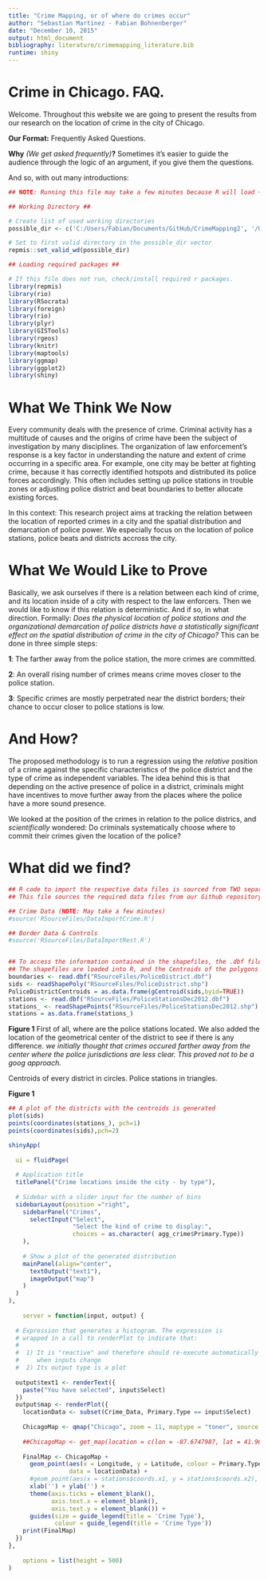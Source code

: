 ```yaml
---
title: "Crime Mapping, or of where do crimes occur"
author: "Sebastian Martinez - Fabian Bohnenberger"
date: "December 10, 2015"
output: html_document
bibliography: literature/crimemapping_literature.bib
runtime: shiny
---
```


# Crime in Chicago. FAQ.
Welcome.
Throughout this website we are going to present the results from our research on the location of crime in the city of Chicago. 

**Our Format:** Frequently Asked Questions. 

**Why** _(We get asked frequently)_**?**
Sometimes it's easier to guide the audience through the logic of an argument, if you give them the questions. 

And so, with out many introductions:

```r
 
## NOTE: Running this file may take a few minutes because R will load ~340.000 observations (crime in the year 2012).

## Working Directory ##

# Create list of used working directories
possible_dir <- c('C:/Users/Fabian/Documents/GitHub/CrimeMapping2', '/Users/SebastianMartinez/Dropbox/0. Hertie/3/Collaborative Social Science Data Analysis/GitHub/CrimeMapping2/')

# Set to first valid directory in the possible_dir vector
repmis::set_valid_wd(possible_dir)

## Loading required packages ## 

# If this file does not run, check/install required r packages.
library(repmis)
library(rio)
library(RSocrata)
library(foreign)
library(rio)
library(plyr)
library(GISTools)
library(rgeos)
library(knitr)
library(maptools)
library(ggmap)
library(ggplot2)
library(shiny)
```

# What We Think We Now
Every community deals with the presence of crime. Criminal activity has a multitude of causes and the origins of crime have been the subject of investigation by many disciplines. The organization of law enforcement's response is a key factor in understanding the nature and extent of crime occurring in a specific area. For example, one city may be better at fighting crime, because it has correctly identified hotspots and distributed its police forces accordingly. This often includes setting up police stations in trouble zones or adjusting police district and beat boundaries to better allocate existing forces.

In this context: This research project aims at tracking the relation between the location of reported crimes in a city and the spatial distribution and demarcation of police power. We especially focus on the location of police stations, police beats and districts accross the city. 


# What We Would Like to Prove
Basically, we ask ourselves if there is a relation between each kind of crime, and its location inside of a city with respect to the law enforcers.
Then we would like to know if this relation is deterministic. And if so, in what direction. 
Formally: *Does the physical location of police stations and the organizational demarcation of police districts have a statistically significant effect on the spatial distribution of crime in the city of Chicago?*
This can be done in three simple steps:

**1**: The farther away from the police station, the more crimes are committed. 

**2**: An overall rising number of crimes means crime moves closer to the police station. 

**3**: Specific crimes are mostly perpetrated near the district borders; their chance to occur closer to police stations is low. 


# And How?
The proposed methodology is to run a regression using the *relative* position of a crime against the specific characteristics of the police district and the type of crime as independent variables. The idea behind this is that depending on the active presence of police in a district, criminals might have incentives to move further away from the places where the police have a more sound presence.

We looked at the position of the crimes in relation to the police districs, and *scientifically* wondered: Do criminals systematically choose where to commit their crimes given the location of the police?

# What did we find?

```r
## R code to import the respective data files is sourced from TWO separate R file. The first one contains the crime data. NOTE that running this file may take a short while because R will load ~340.000 crime observations for the year 2012. The second contains import code for all other data. 
## This file sources the required data files from our Github repository. The data files are identical to those on the City of Chicago Data Portal. 

## Crime Data (NOTE: May take a few minutes)
#source('RSourceFiles/DataImportCrime.R')

## Border Data & Controls 
#source('RSourceFiles/DataImportRest.R')


## To access the information contained in the shapefiles, the .dbf file is used. 
## The shapefiles are loaded into R, and the Centroids of the polygons are calculated. 
boundaries <- read.dbf("RSourceFiles/PoliceDistrict.dbf")
sids <- readShapePoly("RSourceFiles/PoliceDistrict.shp")
PoliceDistrictCentroids = as.data.frame(gCentroid(sids,byid=TRUE))
stations <- read.dbf("RSourceFiles/PoliceStationsDec2012.dbf")
stations_ <- readShapePoints("RSourceFiles/PoliceStationsDec2012.shp")
stations = as.data.frame(stations_)
```

**Figure 1** First of all, where are the police stations located. We also added the location of the geometrical center of the district to see if there is any difference. *we initially thought that crimes occured farther away from the center where the police jurisdictions are less clear. This proved not to be a goog approach.*

Centroids of every district in circles. Police stations in triangles. 

**Figure 1**

```r

## A plot of the districts with the centroids is generated
plot(sids)
points(coordinates(stations_), pch=1)
points(coordinates(sids),pch=2)

```



```r
shinyApp(
  
  ui = fluidPage(
  
  # Application title
  titlePanel("Crime locations inside the city - by type"),
  
  # Sidebar with a slider input for the number of bins
  sidebarLayout(position ="right",
    sidebarPanel("Crimes",
      selectInput("Select",
                  "Select the kind of crime to display:",
                  choices = as.character( agg_crime$Primary.Type))
    ),
    
    # Show a plot of the generated distribution
    mainPanel(align="center",
      textOutput("text1"),
      imageOutput("map")
    )
  )
),
  
    server = function(input, output) {
  
  # Expression that generates a histogram. The expression is
  # wrapped in a call to renderPlot to indicate that:
  #
  #  1) It is "reactive" and therefore should re-execute automatically
  #     when inputs change
  #  2) Its output type is a plot
  
  output$text1 <- renderText({ 
    paste("You have selected", input$Select)
  })
  output$map <- renderPlot({
    locationData <- subset(Crime_Data, Primary.Type == input$Select)
    
    ChicagoMap <- qmap("Chicago", zoom = 11, maptype = "toner", source = "stamen")
    
    ##ChicagoMap <- get_map(location = c(lon = -87.6747987, lat = 41.9654501), zoom = 10, maptype = "toner", source = "stamen")
    
    FinalMap <- ChicagoMap +
      geom_point(aes(x = Longitude, y = Latitude, colour = Primary.Type),
                 data = locationData) +
      #geom_point(aes(x = stations$coords.x1, y = stations$coords.x2), data = stations) +
      xlab('') + ylab('') +
      theme(axis.ticks = element_blank(), 
            axis.text.x = element_blank(),
            axis.text.y = element_blank()) + 
      guides(size = guide_legend(title = 'Crime Type'),
             colour = guide_legend(title = 'Crime Type'))
    print(FinalMap)
  })
},
    
    options = list(height = 500)
)
```

